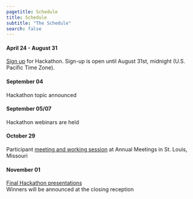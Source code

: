 ```yaml
---
pagetitle: Schedule
title: Schedule
subtitle: "The Schedule"
search: false
---
```



#### April 24 - August 31  

[Sign up](https://docs.google.com/forms/d/e/1FAIpQLSeys2dgnkU-nnDe0ugtLVRSranSPa5mFAixZhxeiJSFAwDrqQ/viewform?usp=sf_link) for Hackathon. Sign-up is open until August 31st, midnight (U.S. Pacific Time Zone).

#### September 04 

Hackathon topic announced

#### September 05/07

Hackathon webinars are held

#### October 29

Participant [meeting and working session](https://scisoc.confex.com/scisoc/2023am/meetingapp.cgi/Session/24791) at Annual Meetings in St. Louis, Missouri

#### November 01

[Final Hackathon presentations](https://scisoc.confex.com/scisoc/2023am/meetingapp.cgi/Session/24782)    
Winners will be announced at the closing reception

